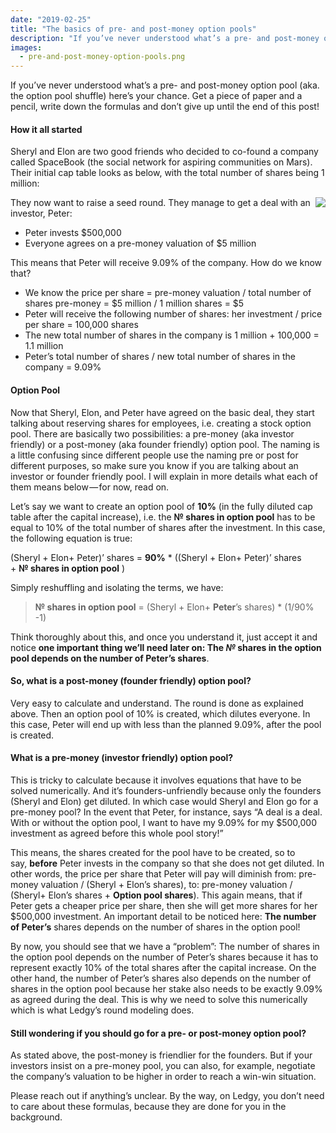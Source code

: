 ```yaml
---
date: "2019-02-25"
title: "The basics of pre- and post-money option pools"
description: "If you’ve never understood what’s a pre- and post-money option pool (aka. the option pool shuffle), here’s your chance."
images:
  - pre-and-post-money-option-pools.png
---
```



If you’ve never understood what’s a pre- and post-money option pool (aka. the option pool shuffle) here’s your chance. Get a piece of paper and a pencil, write down the formulas and don’t give up until the end of this post!

#### How it all started

Sheryl and Elon are two good friends who decided to co-found a company called SpaceBook (the social network for aspiring communities on Mars). Their initial cap table looks as below, with the total number of shares being 1 million:

<Img src="pre-and-post-money-option-pools.png" align="right" />

They now want to raise a seed round. They manage to get a deal with an investor, Peter:

-   Peter invests $500,000
-   Everyone agrees on a pre-money valuation of $5 million

This means that Peter will receive 9.09% of the company. How do we know that?

-   We know the price per share = pre-money valuation / total number of shares pre-money = $5 million / 1 million shares = $5
-   Peter will receive the following number of shares: her investment / price per share = 100,000 shares
-   The new total number of shares in the company is 1 million + 100,000 = 1.1 million
-   Peter’s total number of shares / new total number of shares in the company = 9.09%

#### Option Pool

Now that Sheryl, Elon, and Peter have agreed on the basic deal, they start talking about reserving shares for employees, i.e. creating a stock option pool. There are basically two possibilities: a pre-money (aka investor friendly) or a post-money (aka founder friendly) option pool. The naming is a little confusing since different people use the naming pre or post for different purposes, so make sure you know if you are talking about an investor or founder friendly pool. I will explain in more details what each of them means below — for now, read on.

Let’s say we want to create an option pool of **10%** (in the fully diluted cap table after the capital increase), i.e. the **№ shares in option pool** has to be equal to 10% of the total number of shares after the investment. In this case, the following equation is true:

(Sheryl + Elon+ Peter)’ shares = **90%** \* ((Sheryl + Elon+ Peter)’ shares + **№ shares in option pool** )

Simply reshuffling and isolating the terms, we have:

> **№ shares in option pool** = (Sheryl + Elon+ **Peter**’s shares) \* (1/90% -1)

Think thoroughly about this, and once you understand it, just accept it and notice **one important thing we’ll need later on: The *№* shares in the option pool depends on the number of Peter’s shares**.

#### So, what is a post-money (founder friendly) option pool?

Very easy to calculate and understand. The round is done as explained above. Then an option pool of 10% is created, which dilutes everyone. In this case, Peter will end up with less than the planned 9.09%, after the pool is created.

#### What is a pre-money (investor friendly) option pool?

This is tricky to calculate because it involves equations that have to be solved numerically. And it’s founders-unfriendly because only the founders (Sheryl and Elon) get diluted. In which case would Sheryl and Elon go for a pre-money pool? In the event that Peter, for instance, says “A deal is a deal. With or without the option pool, I want to have my 9.09% for my $500,000 investment as agreed before this whole pool story!”

This means, the shares created for the pool have to be created, so to say, **before** Peter invests in the company so that she does not get diluted. In other words, the price per share that Peter will pay will diminish from: pre-money valuation / (Sheryl + Elon’s shares), to: pre-money valuation / (Sheryl+ Elon’s shares + **Option pool shares**). This again means, that if Peter gets a cheaper price per share, then she will get more shares for her $500,000 investment. An important detail to be noticed here: **The number of Peter’s** shares depends on the number of shares in the option pool!

By now, you should see that we have a “problem”: The number of shares in the option pool depends on the number of Peter’s shares because it has to represent exactly 10% of the total shares after the capital increase. On the other hand, the number of Peter’s shares also depends on the number of shares in the option pool because her stake also needs to be exactly 9.09% as agreed during the deal. This is why we need to solve this numerically which is what Ledgy’s round modeling does.

#### Still wondering if you should go for a pre- or post-money option pool?

As stated above, the post-money is friendlier for the founders. But if your investors insist on a pre-money pool, you can also, for example, negotiate the company’s valuation to be higher in order to reach a win-win situation.

Please reach out if anything’s unclear. By the way, on Ledgy, you don’t need to care about these formulas, because they are done for you in the background.
